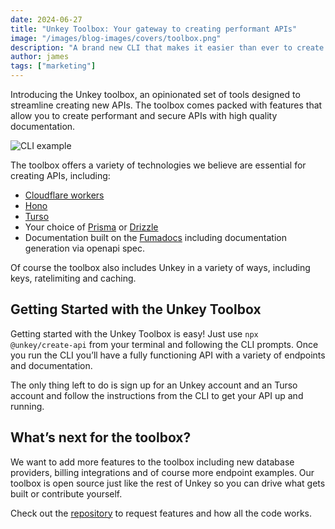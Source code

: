 ```yaml
---
date: 2024-06-27
title: "Unkey Toolbox: Your gateway to creating performant APIs"
image: "/images/blog-images/covers/toolbox.png"
description: "A brand new CLI that makes it easier than ever to create APIs"
author: james
tags: ["marketing"]
---
```


Introducing the Unkey toolbox, an opinionated set of tools designed to streamline creating new APIs. The toolbox comes packed with features that allow you to create performant and secure APIs with high quality documentation.

![CLI example](/images/blog-images/toolbox/cli-example.gif)

The toolbox offers a variety of technologies we believe are essential for creating APIs, including:

- [Cloudflare workers](https://cloudflare.com)
- [Hono](https://hono.dev)
- [Turso](https://turso.dev)
- Your choice of [Prisma](https://prisma.io) or [Drizzle](https://orm.drizzle.team/)
- Documentation built on the [Fumadocs](https://fumadocs.vercel.app/) including documentation generation via openapi spec.

Of course the toolbox also includes Unkey in a variety of ways, including keys, ratelimiting and caching.

## Getting Started with the Unkey Toolbox

Getting started with the Unkey Toolbox is easy! Just use `npx @unkey/create-api` from your terminal and following the CLI prompts. Once you run the CLI you’ll have a fully functioning API with a variety of endpoints and documentation.

The only thing left to do is sign up for an Unkey account and an Turso account and follow the instructions from the CLI to get your API up and running.

## What’s next for the toolbox?

We want to add more features to the toolbox including new database providers, billing integrations and of course more endpoint examples. Our toolbox is open source just like the rest of Unkey so you can drive what gets built or contribute yourself.

Check out the [repository](https://github.com/unkeyed/toolbox) to request features and how all the code works.
